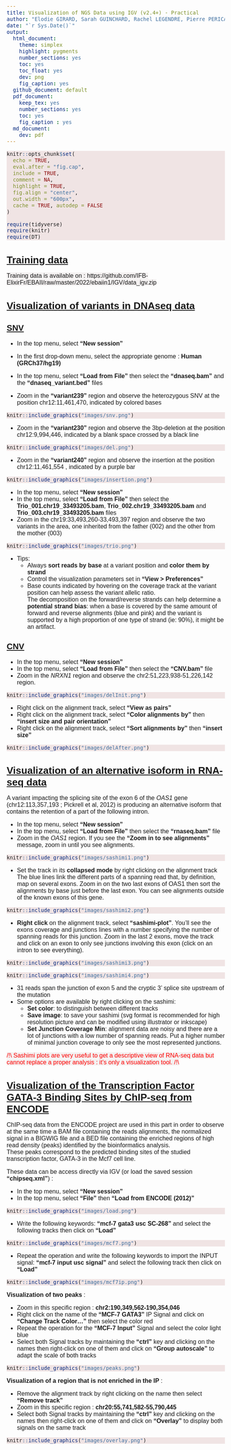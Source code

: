 ```yaml
---
title: Visualization of NGS Data using IGV (v2.4+) - Practical
author: "Elodie GIRARD, Sarah GUINCHARD, Rachel LEGENDRE, Pierre PERICARD, Olivier QUENEZ, and the EBAII team"
date: "`r Sys.Date()`"
output:
  html_document: 
    theme: simplex
    highlight: pygments
    number_sections: yes
    toc: yes
    toc_float: yes
    dev: png
    fig_caption: yes
  github_document: default
  pdf_document:
    keep_tex: yes
    number_sections: yes
    toc: yes
    fig_caption : yes
  md_document:
    dev: pdf
---
```


```r
knitr::opts_chunk$set(
  echo = TRUE,
  eval.after = "fig.cap",
  include = TRUE,
  comment = NA,
  highlight = TRUE,
  fig.align = "center",
  out.width = "600px",
  cache = TRUE, autodep = FALSE
)

require(tidyverse)
require(knitr)
require(DT)
```
<style>


body{
  font-family: Helvetica; 
  font-size: 12pt;
  <!-- 12pt -->
}
h1.title {
  # color: blue;
  # border-bottom: 1px solid;
  text-decoration: none !important; 
  font-weight: bold;
  font-size:30px;
}
h1 {
  font-size:26px;
  text-decoration: underline;
}
h2 {
  font-size:22px;
  text-decoration: underline;
}
div {
    text-align: justify;
    text-justify: inter-word;
}
pre.bash {
    background-color: #f4f1f1 !important;
    font-family: Helvetica; !important;
}
pre.r {
    background-color: #f0e4e4 !important;
}
</style>

\pagebreak

# Training data

<span style="background-color: #f4f1f1">
Training data is available on : https://github.com/IFB-ElixirFr/EBAII/raw/master/2022/ebaiin1/IGV/data_igv.zip
</span>


# Visualization of variants in DNAseq data

## SNV
* In the top menu, select **"New session"**
* In the first drop-down menu, select the appropriate genome : **Human (GRCh37/hg19)**
* In the top menu, select **"Load from File"** then select the **"dnaseq.bam"** and the **"dnaseq_variant.bed"** files  
  
  
* Zoom in the **"variant239"** region and observe the heterozygous SNV at the position chr12:11,461,470, indicated by colored bases


```r
knitr::include_graphics("images/snv.png")
```

* Zoom in the **"variant230"** region and observe the 3bp-deletion at the position chr12:9,994,446, indicated by a blank space crossed by a black line


```r
knitr::include_graphics("images/del.png")
```

* Zoom in the **"variant240"** region and observe the insertion at the position chr12:11,461,554 , indicated by a purple bar


```r
knitr::include_graphics("images/insertion.png")
```


* In the top menu, select **"New session"**
* In the top menu, select **"Load from File"** then select the **Trio_001.chr19_33493205.bam**, **Trio_002.chr19_33493205.bam** and **Trio_003.chr19_33493205.bam** files
* Zoom in the chr19:33,493,260-33,493,397 region and observe the two variants in the area, one inherited from the father (002) and the other from the mother (003)

```r
knitr::include_graphics("images/trio.png")
```

* Tips:
    + Always **sort reads by base** at a variant position and **color them by strand**
    + Control the visualization parameters set in **"View > Preferences"**
    + Base counts indicated by hovering on the coverage track at the variant position can help assess the variant allelic ratio.  
    The decomposition on the forward/reverse strands can help determine a **potential strand bias**: when a base is covered by the same amount of forward and reverse alignments (blue and pink) and the variant is supported by a high proportion of one type of strand (ie: 90%), it might be an artifact.


## CNV

* In the top menu, select **"New session"**
* In the top menu, select **"Load from File"** then select the **"CNV.bam"** file
* Zoom in the _*NRXN1*_ region and observe the chr2:51,223,938-51,226,142 region.


```r
knitr::include_graphics("images/delInit.png")
```

* Right click on the alignment track, select **"View as pairs"**
* Right click on the alignment track, select **"Color alignments by"** then **"insert size and pair orientation"**
* Right click on the alignment track, select **"Sort alignments by"** then **"insert size"**

```r
knitr::include_graphics("images/delAfter.png")
```



# Visualization of an alternative isoform in RNA-seq data

A variant impacting the splicing site of the exon 6 of the _*OAS1*_ gene (chr12:113,357,193 ; Pickrell et al, 2012) is producing an alternative isoform that contains the retention of a part of the following intron.

* In the top menu, select **"New session"**
* In the top menu, select **"Load from File"** then select the **"rnaseq.bam"** file
* Zoom in the _*OAS1*_ region. If you see the **"Zoom in to see alignments"** message, zoom in until you see alignments.


```r
knitr::include_graphics("images/sashimi1.png")
```


* Set the track in its **collapsed mode** by right clicking on the alignment track The blue lines link the different parts of a spanning read that, by definition, map on several exons. Zoom in on the two last exons of OAS1 then sort the alignments by
base just before the last exon. You can see alignments outside of the known exons of this gene.


```r
knitr::include_graphics("images/sashimi2.png")
```

* **Right click** on the alignment track, select **"sashimi-plot"**. You'll see the exons coverage and junctions lines with a number specifying the number of spanning reads for this junction. Zoom in the last 2 exons, move the track and click on an exon to only see junctions involving this exon (click on an intron to see everything).


```r
knitr::include_graphics("images/sashimi3.png")
```


```r
knitr::include_graphics("images/sashimi4.png")
```


* 31 reads span the junction of exon 5 and the cryptic 3' splice site upstream of the mutation
* Some options are available by right clicking on the sashimi:
    + **Set color**: to distinguish between different tracks
    + **Save image**: to save your sashimi (svg format is recommended for high resolution picture and can be modified using illustrator or inkscape)
    + **Set Junction Coverage Min**: alignment data are noisy and there are a lot of junctions with a low number of spanning reads. Put a higher number of minimal junction coverage to only see the most represented junctions.
    
<span style="color:red; background-color: #f4f1f1">
/!\\ Sashimi plots are very useful to get a descriptive view of RNA-seq data but cannot replace a proper analysis : it's only a visualization tool. /!\\
</span>

# Visualization of the Transcription Factor GATA-3 Binding Sites by ChIP-seq from ENCODE

ChIP-seq data from the ENCODE project are used in this part in order to observe at the same time a BAM file containing the reads alignments, the normalized signal in a BIGWIG file and a BED file containing the enriched regions of high read density (peaks) identified by the bioinformatics analysis.   
These peaks correspond to the predicted binding sites of the studied transcription factor, GATA-3 in the Mcf7 cell line.  

These data can be access directly via IGV (or load the saved session **"chipseq.xml"**) :

* In the top menu, select **"New session"**
* In the top menu, select **"File"** then **"Load from ENCODE (2012)"**


```r
knitr::include_graphics("images/load.png")
```

* Write the following keywords: **"mcf-7 gata3 usc SC-268"** and select the following tracks then click on **"Load"**

```r
knitr::include_graphics("images/mcf7.png")
```

* Repeat the operation and write the following keywords to import the INPUT signal: **"mcf-7 input usc signal"** and select the following track then click on **"Load"**


```r
knitr::include_graphics("images/mcf7ip.png")
```



**Visualization of two peaks** :

* Zoom in this specific region : **chr2:190,349,562-190,354,046**
* Right click on the name of the **"MCF-7 GATA3"** IP Signal and click on **"Change Track Color..."** then select the color red
* Repeat the operation for the **"MCF-7 Input"** Signal and select the color light blue
* Select both Signal tracks by maintaining the **"ctrl"** key and clicking on the names then right-click on one of them and click on **"Group autoscale"** to adapt the scale of both tracks


```r
knitr::include_graphics("images/peaks.png")
```



**Visualization of a region that is not enriched in the IP** :

* Remove the alignment track by right clicking on the name then select **"Remove track"**
* Zoom in this specific region : **chr20:55,741,582-55,790,445**
* Select both Signal tracks by maintaining the **"ctrl"** key and clicking on the names then right-click on one of them and click on **"Overlay"** to display both signals on the same track


```r
knitr::include_graphics("images/overlay.png")
```

